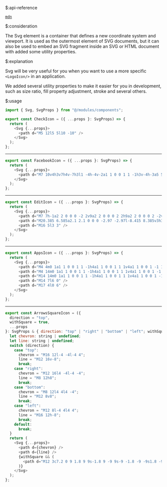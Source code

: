 $:api-reference

[`mdn`](https://developer.mozilla.org/en-US/docs/Web/SVG/Element/svg)


$:consideration

The Svg element is a container that defines a new coordinate system and viewport. It is used as the outermost element of SVG documents, but it can also be used to embed an SVG fragment inside an SVG or HTML document with added some utility properties.


$:explanation

Svg will be very useful for you when you want to use a more specific `<LogoIcon/>` in an application.

We added several utility properties to make it easier for you in development, such as size ratio, fill property adjustment, stroke and several others.


$:usage

```js showLineNumbers{number}
import { Svg, SvgProps } from "@/modules/components";

export const CheckIcon = ({ ...props }: SvgProps) => {
  return (
    <Svg {...props}>
      <path d="M5 12l5 5l10 -10" />
    </Svg>
  );
};
```
___

```js showLineNumbers{number}
export const FacebookIcon = ({ ...props }: SvgProps) => {
  return (
    <Svg {...props}>
      <path d="M7 10v4h3v7h4v-7h3l1 -4h-4v-2a1 1 0 0 1 1 -1h3v-4h-3a5 5 0 0 0 -5 5v2h-3" />
    </Svg>
  );
};
```
___

```js showLineNumbers{number}
export const EditIcon = ({ ...props }: SvgProps) => {
  return (
    <Svg {...props}>
      <path d="M7 7h-1a2 2 0 0 0 -2 2v9a2 2 0 0 0 2 2h9a2 2 0 0 0 2 -2v-1" />
      <path d="M20.385 6.585a2.1 2.1 0 0 0 -2.97 -2.97l-8.415 8.385v3h3l8.385 -8.415z" />
      <path d="M16 5l3 3" />
    </Svg>
  );
};
```
___

```js showLineNumbers{number}
export const AppsIcon = ({ ...props }: SvgProps) => {
  return (
    <Svg {...props}>
      <path d="M4 4m0 1a1 1 0 0 1 1 -1h4a1 1 0 0 1 1 1v4a1 1 0 0 1 -1 1h-4a1 1 0 0 1 -1 -1z" />
      <path d="M4 14m0 1a1 1 0 0 1 1 -1h4a1 1 0 0 1 1 1v4a1 1 0 0 1 -1 1h-4a1 1 0 0 1 -1 -1z" />
      <path d="M14 14m0 1a1 1 0 0 1 1 -1h4a1 1 0 0 1 1 1v4a1 1 0 0 1 -1 1h-4a1 1 0 0 1 -1 -1z" />
      <path d="M14 7l6 0" />
      <path d="M17 4l0 6" />
    </Svg>
  );
};
```
___

```js showLineNumbers{number}
export const ArrowsSquareIcon = ({
  direction = "top",
  withSquare = true,
  ...props
}: SvgProps & { direction: "top" | "right" | "bottom" | "left"; withSquare?: boolean }) => {
  let chevron: string | undefined;
  let line: string | undefined;
  switch (direction) {
    case "top":
      chevron = "M16 12l-4 -4l-4 4";
      line = "M12 16v-8";
      break;
    case "right":
      chevron = "M12 16l4 -4l-4 -4";
      line = "M8 12h8";
      break;
    case "bottom":
      chevron = "M8 12l4 4l4 -4";
      line = "M12 8v8";
      break;
    case "left":
      chevron = "M12 8l-4 4l4 4";
      line = "M16 12h-8";
      break;
    default:
      break;
  }
  return (
    <Svg {...props}>
      <path d={chevron} />
      <path d={line} />
      {withSquare && (
        <path d="M12 3c7.2 0 9 1.8 9 9s-1.8 9 -9 9s-9 -1.8 -9 -9s1.8 -9 9 -9z" data-d="square" />
      )}
    </Svg>
  );
};
```